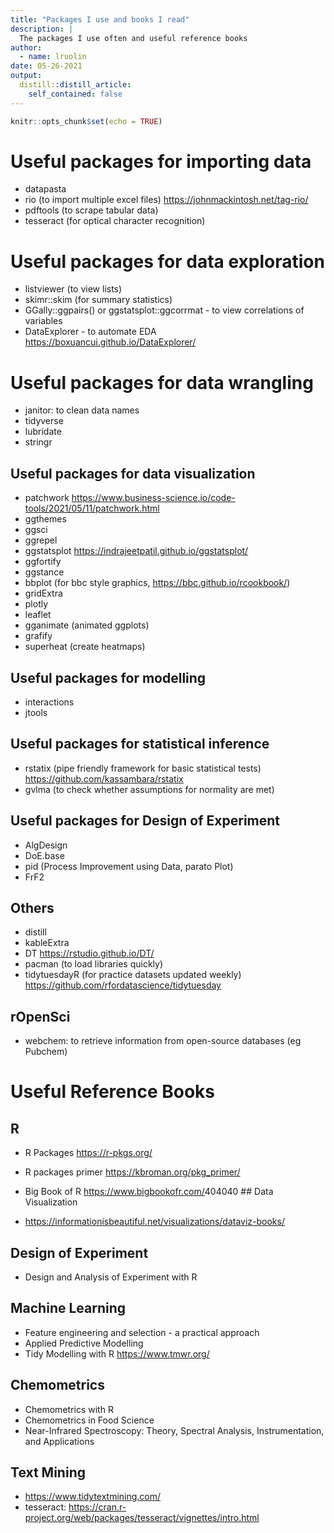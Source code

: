```yaml
---
title: "Packages I use and books I read"
description: |
  The packages I use often and useful reference books
author:
  - name: lruolin
date: 05-26-2021
output:
  distill::distill_article:
    self_contained: false
---
```



```r
knitr::opts_chunk$set(echo = TRUE)
```

# Useful packages for importing data

- datapasta
- rio (to import multiple excel files) <https://johnmackintosh.net/tag-rio/>
- pdftools (to scrape tabular data)
- tesseract (for optical character recognition)

# Useful packages for data exploration

- listviewer (to view lists)
- skimr::skim (for summary statistics)
- GGally::ggpairs() or ggstatsplot::ggcorrmat - to view correlations of variables
- DataExplorer - to automate EDA <https://boxuancui.github.io/DataExplorer/>

# Useful packages for data wrangling

- janitor: to clean data names
- tidyverse
- lubridate
- stringr

## Useful packages for data visualization

- patchwork <https://www.business-science.io/code-tools/2021/05/11/patchwork.html>
- ggthemes
- ggsci
- ggrepel
- ggstatsplot <https://indrajeetpatil.github.io/ggstatsplot/>
- ggfortify
- ggstance
- bbplot (for bbc style graphics, <https://bbc.github.io/rcookbook/>)
- gridExtra
- plotly
- leaflet
- gganimate (animated ggplots)
- grafify
- superheat (create heatmaps)


## Useful packages for modelling

- interactions
- jtools

## Useful packages for statistical inference

- rstatix (pipe friendly framework for basic statistical tests) <https://github.com/kassambara/rstatix>
- gvlma (to check whether assumptions for normality are met)


## Useful packages for Design of Experiment

- AlgDesign
- DoE.base
- pid (Process Improvement using Data, parato Plot)
- FrF2

## Others

 - distill
 - kableExtra
 - DT <https://rstudio.github.io/DT/>
 - pacman (to load libraries quickly)
 - tidytuesdayR (for practice datasets updated weekly) <https://github.com/rfordatascience/tidytuesday>
 
 
## rOpenSci

  - webchem: to retrieve information from open-source databases (eg Pubchem)
 
# Useful Reference Books

## R

- R Packages <https://r-pkgs.org/>
- R packages primer <https://kbroman.org/pkg_primer/>
- Big Book of R <https://www.bigbookofr.com/>404040
## Data Visualization
 
 - <https://informationisbeautiful.net/visualizations/dataviz-books/>
 
## Design of Experiment
 
 - Design and Analysis of Experiment with R
 
## Machine Learning
 
 - Feature engineering and selection - a practical approach
 - Applied Predictive Modelling
 - Tidy Modelling with R <https://www.tmwr.org/>

## Chemometrics
 
 - Chemometrics with R
 - Chemometrics in Food Science
 - Near-Infrared Spectroscopy: Theory, Spectral Analysis, Instrumentation, and Applications
 
## Text Mining

- <https://www.tidytextmining.com/>
- tesseract: <https://cran.r-project.org/web/packages/tesseract/vignettes/intro.html>

 
